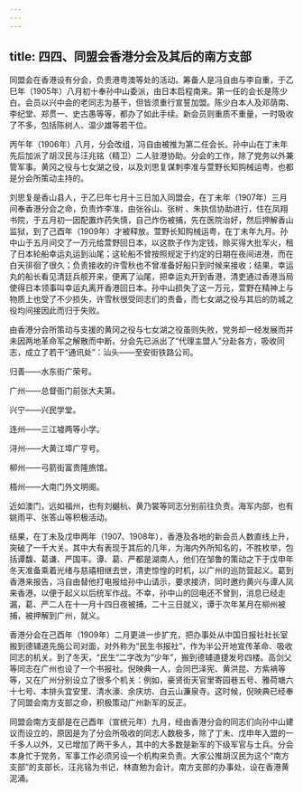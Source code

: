 ```yaml
---
---
---
```

title: 四四、同盟会香港分会及其后的南方支部
---



同盟会在香港设有分会，负责港粤澳等处的活动。筹备人是冯自由与李自重，于乙巳年（1905年）八月初十奉孙中山委派，由日本启程南来。第一任的会长是陈少白。会员以兴中会的老同志为基干，但皆须重行宣誓加盟。陈少白本人及邓荫南、李纪堂、郑贯一、史古愚等等，都办了如此手续。新会员则重质不重量，一时吸收了不多，包括陈树人、温少雄等若干位。

丙午年（1906年）八月，分会改组，冯自由被推为第二任会长。孙中山在丁未年先后加派了胡汉民与汪兆铭（精卫）二人驻港协助。分会的工作，除了党务以外兼管军事。黄冈之役与七女湖之役，以及刘思复谋刺李准与萱野长知购械运粤，也都是分会所策动主持的。

刘思复是香山县人，于乙巳年七月十三日加入同盟会，在丁未年（1907年）三月间奉香港分会之命，负责炸李准，由张谷山、张树 、朱执信协助进行，住在凤翔书院，于五月初一因配置炸药失慎，自己炸伤被捕，先在医院治好，然后押解香山监狱，到了己酉年（1909年）才被释放。萱野长知购械运粤，在丁未年九月。孙中山于五月间交了一万元给萱野回日本，以这款子作为定钱，赊买得大批军火，租了日本轮船幸运丸运到汕尾；这轮船不曾按照规定于约定的日期在夜间进港，而在白天徘徊了很久；负责接收的许雪秋也不曾准备好船只到时候来接收；结果，幸运丸的船长看见清廷兵舰开来，便离了汕尾，把幸运丸开到香港，清吏通过香港当局使得日本领事叫幸运丸离开香港回日本。孙中山损失了这一万元，萱野在精神上与物质上也受了不少损失，许雪秋很受同志们的责备，而七女湖之役与其后的防城之役均间接因此而归于失败。

由香港分会所策动与支援的黄冈之役与七女湖之役虽则失败，党务却一经发展而并未因两地革命军之解散而中断。分会先已派出了“代理主盟人”分赴各方，吸收同志，成立了若干“通讯处”：汕头——至安街铁路公司。

归善——水东街广荣号。

广州——总督衙门前张大夫第。

兴宁——兴民学堂。

连州——三江墟两等小学。

浔州——大黄江埠广亨号。

柳州——弓箭街富贵隆旅馆。

梧州——大南门外文明阁。

近如澳门，远如福州，也有刘樾杭、黄乃裳等同志分别前往负责。海军内部，也有姚雨平、张答山等积极活动。

结果，在丁未及戊申两年（1907、1908年），香港及各地的新会员人数直线上升，突破了一千大关。其中大有表现于其后的几年，为海内外所知名的，不胜枚举，包括谭馥、葛谦、严国丰。谭、葛、严都是湖南人，他们在邹鲁的策动之下于戊申年冬天准备乘着光绪与慈禧相继去世，清吏惊惶的时机，以广州的巡防营起义。葛到香港来报告，冯自由替他打电报给孙中山请示，要求接济，同时邀约黄兴与谭人凤来香港，以便于起义以后统军作战。不幸，孙中山的回电还不曾到，消息已经走漏，葛、严二人在十一月十四日夜被捕，二十三日就义，谭于次年某月在柳州被捕，被押解到广州，就义。

香港分会在己酉年（1909年）二月更进一步扩充，把办事处从中国日报社社长室搬到德辅道先施公司对面，对外称为“民生书报社”，作为半公开地宣传革命、吸收同志的机关。到了冬天，“民生”二字改为“少年”，搬到德辅道捷发号四楼。高剑父等同志在广州也设了一个书报社。倪映典一人，会同巴泽宪、黄洪昆、方紫袡等等，又在广州分别设立了很多个机关：例如，豪贤街天官里寄园巷五号、雅荷塘六十七号、本排头宜安里、清水濠、余庆坊、白云山濂泉寺。这时候，倪映典已经奉了同盟会南方支部之命，积极策动广州新军的反正。

同盟会南方支部是在己酉年（宣统元年）九月，经由香港分会的同志们向孙中山建议而设立的，原因是为了分会所吸收的同志人数极多，除了丁未、戊申年入盟的一千多人以外，又已增加了两干多人，其中的大多数是新军的下级军官与士兵。分会本身忙于党务，军事工作必须另设一个机构来负责。大家公推胡汉民为这个“南方支部”的支部长，汪兆铭为书记，林直勉为会计。南方支部的办事处，设在香港黄泥涌。